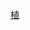 {{catmore1|[[WikiProject:植物|WikiProject:植物]]}}
{{Articles by Quality|topic=植物|project=植物|format=TOC}}
{{empty category}}

[[Category:非条目条目|植]]